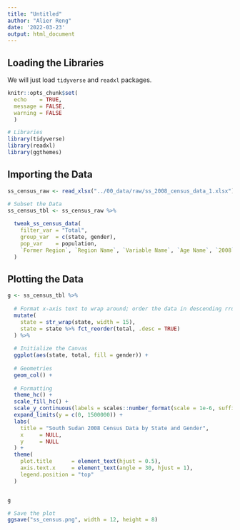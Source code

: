 ```yaml
---
title: "Untitled"
author: "Alier Reng"
date: '2022-03-23'
output: html_document
---
```


## Loading the Libraries

We will just load `tidyverse` and `readxl` packages.

```r
knitr::opts_chunk$set(
  echo    = TRUE,
  message = FALSE,
  warning = FALSE
  )

# Libraries
library(tidyverse)
library(readxl)
library(ggthemes)
```

## Importing the Data

```r
ss_census_raw <- read_xlsx("../00_data/raw/ss_2008_census_data_1.xlsx")

# Subset the Data
ss_census_tbl <- ss_census_raw %>% 
  
  tweak_ss_census_data(
    filter_var = "Total", 
    group_var  = c(state, gender), 
    pop_var    = population, 
    `Former Region`, `Region Name`, `Variable Name`, `Age Name`, `2008`
  )
```

## Plotting the Data

```r
g <- ss_census_tbl %>% 
  
  # Format x-axis text to wrap around; order the data in descending rrder
  mutate(
    state = str_wrap(state, width = 15),
    state = state %>% fct_reorder(total, .desc = TRUE)
  ) %>% 
  
  # Initialize the Canvas
  ggplot(aes(state, total, fill = gender)) +
  
  # Geometries
  geom_col() +
  
  # Formatting
  theme_hc() +
  scale_fill_hc() +
  scale_y_continuous(labels = scales::number_format(scale = 1e-6, suffix = "M")) +
  expand_limits(y = c(0, 1500000)) +
  labs(
    title = "South Sudan 2008 Census Data by State and Gender",
    x     = NULL,
    y     = NULL
  ) +
  theme(
    plot.title      = element_text(hjust = 0.5),
    axis.text.x     = element_text(angle = 30, hjust = 1),
    legend.position = "top"
  )


g

# Save the plot
ggsave("ss_census.png", width = 12, height = 8)
```

